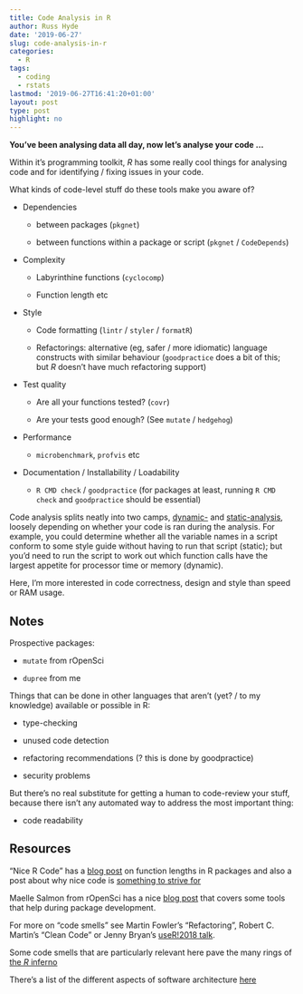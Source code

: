 ```yaml
---
title: Code Analysis in R
author: Russ Hyde
date: '2019-06-27'
slug: code-analysis-in-r
categories:
  - R
tags:
  - coding
  - rstats
lastmod: '2019-06-27T16:41:20+01:00'
layout: post
type: post
highlight: no
---
```


**You've been analysing data all day, now let's analyse your code ...**

Within it's programming toolkit, _R_ has some really cool things for analysing
code and for identifying / fixing issues in your code.

What kinds of code-level stuff do these tools make you aware of?

- Dependencies

    - between packages (`pkgnet`)

    - between functions within a package or script (`pkgnet` / `CodeDepends`)

- Complexity

    - Labyrinthine functions (`cyclocomp`)

    - Function length etc

- Style

    - Code formatting (`lintr` / `styler` / `formatR`)

    - Refactorings: alternative (eg, safer / more idiomatic) language
    constructs with similar behaviour (`goodpractice` does a bit of this; but
    _R_ doesn't have much refactoring support)

- Test quality

    - Are all your functions tested? (`covr`)

    - Are your tests good enough? (See `mutate` / `hedgehog`)

- Performance

    - `microbenchmark`, `profvis` etc

- Documentation / Installability / Loadability

    - `R CMD check` / `goodpractice` (for packages at least, running
    `R CMD check` and `goodpractice` should be essential)

Code analysis splits neatly into two camps,
[dynamic-](https://en.wikipedia.org/wiki/Dynamic_program_analysis) and
[static-analysis](https://en.wikipedia.org/wiki/Static_program_analysis),
loosely depending on whether your code is ran during the analysis. For example,
you could determine whether all the variable names in a script conform to some
style guide without having to run that script (static); but you'd need to run
the script to work out which function calls have the largest appetite for
processor time or memory (dynamic).

Here, I'm more interested in code correctness, design and style than speed or
RAM usage.



## Notes

Prospective packages:

- `mutate` from rOpenSci

- `dupree` from me

Things that can be done in other languages that aren't (yet? / to my knowledge)
available or possible in R:

- type-checking

- unused code detection

- refactoring recommendations (? this is done by goodpractice)

- security problems

But there's no real substitute for getting a human to code-review your stuff,
because there isn't any automated way to address the most important thing:

- code readability

## Resources

"Nice R Code" has a
[blog post](https://nicercode.github.io/blog/2013-05-07-how-long-is-a-function/)
on function lengths in R packages and also a post about why nice code is
[something to strive for](https://nicercode.github.io/blog/2013-04-05-why-nice-code/)

Maelle Salmon from rOpenSci has a nice
[blog post](https://masalmon.eu/2017/12/11/goodrpackages/) that covers some
tools that help during package development.

For more on "code smells" see Martin Fowler's "Refactoring", Robert C. Martin's
"Clean Code" or Jenny Bryan's
[useR!2018 talk](https://github.com/jennybc/code-smells-and-feels#readme).

Some code smells that are particularly relevant here pave the many rings of 
[the _R_ inferno](https://www.burns-stat.com/pages/Tutor/R_inferno.pdf)

There's a list of the different aspects of software architecture
[here](https://medium.com/@nvashanin/quality-attributes-in-software-architecture-3844ea482732)

<!--

## Code smells

[As named in _Refactoring_] if relevant to data analysis or _R_ packages

- Naming

    - Mysterious name

- Comments

- Code structure

    - Duplicated code

    - Repeated switches

    - Loops

    - Temporary field

- Functions

    - Long function

    - Long parameter list

    - Speculative generality

- Data and variables

    - Global data

    - Mutable data

    - Data clumps

    - Primitive obsession

    - Data class

- Coupling / cohesion and other dependencies

    - Feature envy

    - Message chains

    - Middle man

- Revealed during modification / generalisation

    - Divergent change

    - Shotgun surgery

???
- Lazy element

- Insider trading

- Large class

- Alternative classes with different interfaces

- Refused bequest
-->
